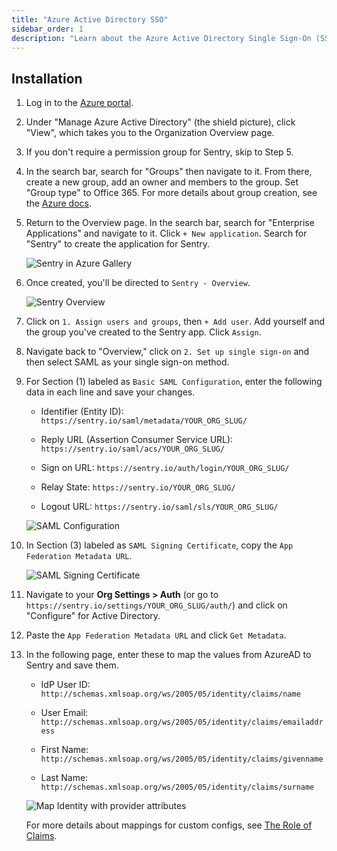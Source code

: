 ```yaml
---
title: "Azure Active Directory SSO"
sidebar_order: 1
description: "Learn about the Azure Active Directory Single Sign-On (SSO)."
---
```


## Installation

1. Log in to the [Azure portal](https://portal.azure.com/).

1. Under "Manage Azure Active Directory" (the shield picture), click "View", which takes you to the Organization Overview page.

1. If you don't require a permission group for Sentry, skip to Step 5.

1. In the search bar, search for "Groups" then navigate to it. From there, create a new group, add an owner and members to the group. Set "Group type" to Office 365. For more details about group creation, see the [Azure docs](https://docs.microsoft.com/en-us/azure/active-directory/fundamentals/active-directory-groups-create-azure-portal).

1. Return to the Overview page. In the search bar, search for "Enterprise Applications" and navigate to it. Click `+ New application`. Search for "Sentry" to create the application for Sentry. 
   
   ![Sentry in Azure Gallery](azure-search-sentry.png)

1. Once created, you'll be directed to `Sentry - Overview`.

   ![Sentry Overview](azure-sentry-overview.png)

1. Click on `1. Assign users and groups`, then `+ Add user`. Add yourself and the group you've created to the Sentry app. Click `Assign`.

1. Navigate back to "Overview," click on `2. Set up single sign-on` and then select SAML as your single sign-on method.

1. For Section (1) labeled as `Basic SAML Configuration`, enter the following data in each line and save your changes.

   - Identifier (Entity ID): `https://sentry.io/saml/metadata/YOUR_ORG_SLUG/`

   - Reply URL (Assertion Consumer Service URL): `https://sentry.io/saml/acs/YOUR_ORG_SLUG/`

   - Sign on URL: `https://sentry.io/auth/login/YOUR_ORG_SLUG/`

   - Relay State: `https://sentry.io/YOUR_ORG_SLUG/`

   - Logout URL: `https://sentry.io/saml/sls/YOUR_ORG_SLUG/`

   ![SAML Configuration](azure-basic-saml-configuration.png)

1. In Section (3) labeled as `SAML Signing Certificate`, copy the `App Federation Metadata URL`.

   ![SAML Signing Certificate](azure-saml-signing-certificate.png)

1. Navigate to your **Org Settings > Auth** (or go to `https://sentry.io/settings/YOUR_ORG_SLUG/auth/`) and click on "Configure" for Active Directory.

1. Paste the `App Federation Metadata URL` and click `Get Metadata`.

1. In the following page, enter these to map the values from AzureAD to Sentry and save them.

    - IdP User ID: `http://schemas.xmlsoap.org/ws/2005/05/identity/claims/name`

    - User Email: `http://schemas.xmlsoap.org/ws/2005/05/identity/claims/emailaddress`

    - First Name: `http://schemas.xmlsoap.org/ws/2005/05/identity/claims/givenname`

    - Last Name: `http://schemas.xmlsoap.org/ws/2005/05/identity/claims/surname`

   ![Map Identity with provider attributes](azure-map-identity-provider-attributes.png)

   For more details about mappings for custom configs, see [The Role of Claims](https://docs.microsoft.com/en-us/windows-server/identity/ad-fs/technical-reference/the-role-of-claims).
